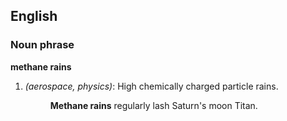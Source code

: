 ==English==

===Noun phrase===
'''methane rains'''
#''(aerospace, physics)'': High chemically charged particle rains.
#:'''Methane rains''' regularly lash Saturn's moon Titan.
